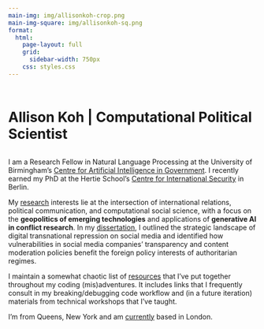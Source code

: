 ```yaml
---
main-img: img/allisonkoh-crop.png
main-img-square: img/allisonkoh-sq.png
format: 
  html: 
    page-layout: full
    grid: 
      sidebar-width: 750px
    css: styles.css
---
```


<br><br>

::: {.grid}
::: {.g-col-12 .g-col-md-4}
```{=html}
<div class="grid" style="--bs-columns: 3; row-gap: 0;">
  <div class="g-col-1 g-col-sm-0"></div>
  <div class="g-col-3 g-col-sm-5">
    <picture>
      <source media="(max-width: 576px)" srcset="{{< meta main-img-square >}}">
      <source media="(min-width: 576px)" srcset="{{< meta main-img >}}">
      <img class="img-fluid" src="{{< meta main-img >}}" alt="">
    </picture>
  </div>
  <div class="g-col-1 g-col-sm-0"></div>
</div>
```
:::
::: {.g-col-12 .g-col-md-8 .px-2}
<h1 style="display: inline;">Allison Koh | Computational Political Scientist</h1>

<br>I am a Research Fellow in Natural Language Processing at the University of Birmingham's [Centre for Artificial Intelligence in Government](https://www.birmingham.ac.uk/research/centre-for-artificial-intelligence-in-government). I recently earned my PhD at the Hertie School's [Centre for International Security](https://www.hertie-school.org/en/international-security) in Berlin.   

My [research](research.html) interests lie at the intersection of international relations, political communication, and computational social science, with a focus on the <span class="text-success">__geopolitics of emerging technologies__</span> and applications of <span class="text-success">__generative AI in conflict research__</span>. In my [dissertation](research.html#dissertation), I outlined the strategic landscape of digital transnational repression on social media and identified how vulnerabilities in social media companies' transparency and content moderation policies benefit the foreign policy interests of authoritarian regimes.

I maintain a somewhat chaotic list of [resources](resources.html) that I've put together throughout my coding (mis)adventures. It includes links that I frequently consult in my breaking/debugging code workflow and (in a future iteration) materials from technical workshops that I've taught.  

<!-- I recently earned my PhD at the Hertie School's [Centre for International Security](https://www.hertie-school.org/en/international-security) in Berlin. I also hold an MPP in Policy Analysis from the Hertie School and a BSc in Economics and Asian Studies from Tulane University.  -->

I'm from Queens, New York and am [currently](now.html) based in London. 
:::
:::
